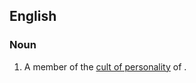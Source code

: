 ==English==
===Noun===
{{en-noun}}

#A member of the [[cult of personality]] of {{w|Ronald Reagan}}.